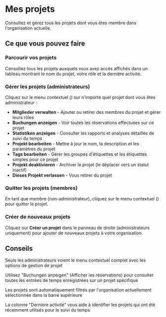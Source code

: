 # Mes projets

Consultez et gérez tous les projets dont vous êtes membre dans l'organisation actuelle.

## Ce que vous pouvez faire

### Parcourir vos projets
Consultez tous les projets auxquels vous avez accès affichés dans un tableau montrant le nom du projet, votre rôle et la dernière activité.

### Gérer les projets (administrateurs)
Cliquez sur le menu contextuel (<Icon name="EllipsisVertical" />) sur n'importe quel projet dont vous êtes administrateur :
- **Mitglieder verwalten** - Ajouter ou retirer des membres du projet et gérer leurs rôles
- **Buchungen anzeigen** - Voir toutes les réservations effectuées sur ce projet
- **Statistiken anzeigen** - Consulter les rapports et analyses détaillés de suivi du temps
- **Projekt bearbeiten** - Mettre à jour le nom, la description et les paramètres du projet
- **Tags bearbeiten** - Gérer les groupes d'étiquettes et les étiquettes simples pour ce projet
- **Projekt deaktivieren** - Archiver le projet (le déplacer vers un statut inactif)
- **Dieses Projekt verlassen** - Vous retirer du projet

### Quitter les projets (membres)
En tant que membre (non-administrateur), cliquez sur le menu contextuel (<Icon name="EllipsisVertical" />) pour quitter le projet.

### Créer de nouveaux projets
Cliquez sur **Créer un projet** dans le panneau de droite (administrateurs uniquement) pour ajouter de nouveaux projets à votre organisation.

## Conseils

<Tip>Seuls les administrateurs voient le menu contextuel complet avec les options de gestion de projet</Tip>

<Tip>Utilisez "Buchungen anzeigen" (Afficher les réservations) pour consulter toutes les entrées de temps enregistrées sur un projet spécifique</Tip>

<Tip>Les projets sont automatiquement filtrés par l'organisation actuellement sélectionnée dans la barre supérieure</Tip>

<Tip>La colonne "Dernière activité" vous aide à identifier les projets qui ont été récemment utilisés pour le suivi du temps</Tip>
